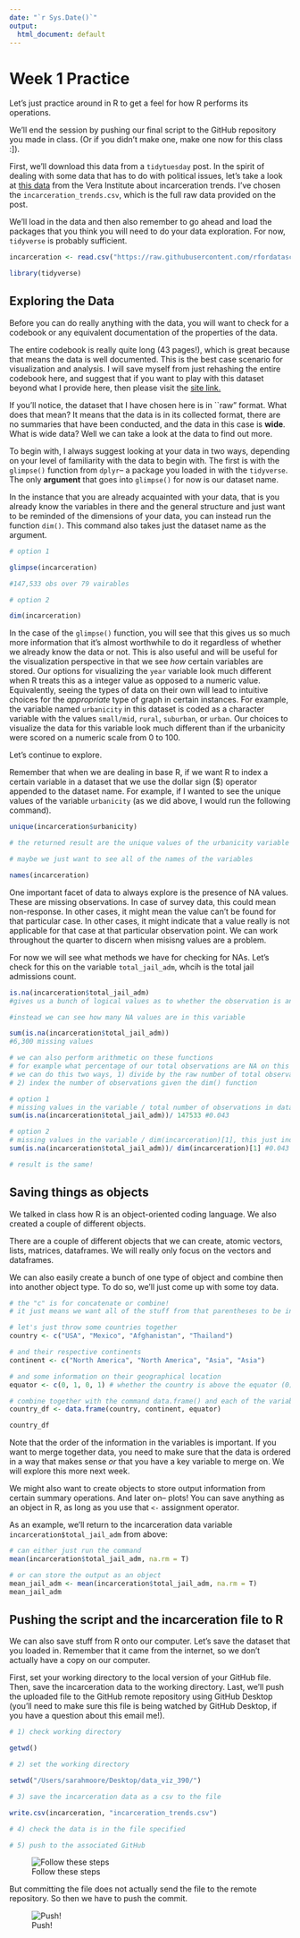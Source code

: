 ```yaml
---
date: "`r Sys.Date()`"
output:
  html_document: default
---
```


# Week 1 Practice 
Let's just practice around in R to get a feel for how R performs its operations. 

We'll end the session by pushing our final script to the GitHub repository you made in class. (Or if you didn't make one, make one now for this class :]). 

First, we'll download this data from a `tidytuesday` post. In the spirit of dealing with some data that has to do with political issues, let's take a look at [this data](https://github.com/rfordatascience/tidytuesday/tree/master/data/2019/2019-01-22) from the Vera Institute about incarceration trends. I've chosen the `incarceration_trends.csv`, which is the full raw data provided on the post. 

We'll load in the data and then also remember to go ahead and load the packages that you think you will need to do your data exploration. For now, `tidyverse` is probably sufficient. 

```r
incarceration <- read.csv("https://raw.githubusercontent.com/rfordatascience/tidytuesday/master/data/2019/2019-01-22/incarceration_trends.csv")

library(tidyverse)

```

## Exploring the Data   

Before you can do really anything with the data, you will want to check for a codebook or any equivalent documentation of the properties of the data. 

The entire codebook is really quite long (43 pages!), which is great because that means the data is well documented. This is the best case scenario for visualization and analysis. I will save myself from just rehashing the entire codebook here, and suggest that if you want to play with this dataset beyond what I provide here, then please visit the [site link.](https://github.com/vera-institute/incarceration_trends/blob/master/incarceration_trends-Codebook.pdf?raw=true) 

If you'll notice, the dataset that I have chosen here is in ``raw" format. What does that mean? It means that the data is in its collected format, there are no summaries that have been conducted, and the data in this case is **wide**. What is wide data? Well we can take a look at the data to find out more. 

To begin with, I always suggest looking at your data in two ways, depending on your level of familiarity with the data to begin with. The first is with the `glimpse()` function from `dplyr`-- a package you loaded in with the `tidyverse`. The only **argument** that goes into `glimpse()` for now is our dataset name. 

In the instance that you are already acquainted with your data, that is you already know the variables in there and the general structure and just want to be reminded of the dimensions of your data, you can instead run the function `dim()`. This command also takes just the dataset name as the argument. 

```r
# option 1 

glimpse(incarceration)

#147,533 obs over 79 vairables 

# option 2 

dim(incarceration)

```
In the case of the `glimpse()` function,  you will see that this gives us so much more information that it's almost worthwhile to do it regardless of whether we already know the data or not. This is also useful and will be useful for the visualization perspective in that we see *how* certain variables are stored. Our options for visualizing the `year` variable look much different when R treats this as a integer value as opposed to a numeric value. Equivalently, seeing the types of data on their own will lead to intuitive choices for the *appropriate* type of graph in certain instances. For example, the variable named `urbanicity` in this dataset is coded as a character variable with the values `small/mid`, `rural`, `suburban`, or `urban`. Our choices to visualize the data for this variable look much different than if the urbanicity were scored on a numeric scale from 0 to 100. 

Let's continue to explore. 

Remember that when we are dealing in base R, if we want R to index a certain variable in a dataset that we use the dollar sign ($) operator appended to the dataset name. For example, if I wanted to see the unique values of the variable `urbanicity` (as we did above, I would run the following command). 

```r
unique(incarceration$urbanicity)

# the returned result are the unique values of the urbanicity variable 

# maybe we just want to see all of the names of the variables

names(incarceration)

```

One important facet of data to always explore is the presence of NA values. These are missing observations. In case of survey data, this could mean non-response. In other cases, it might mean the value can't be found for that particular case. In other cases, it might indicate that a value really is not applicable for that case at that particular observation point. We can work throughout the quarter to discern when misisng values are a problem. 

For now we will see what methods we have for checking for NAs. Let's check for this on the variable `total_jail_adm`, whcih is the total jail admissions count. 

```r
is.na(incarceration$total_jail_adm)
#gives us a bunch of logical values as to whether the observation is an NA or not.... not so useful

#instead we can see how many NA values are in this variable 

sum(is.na(incarceration$total_jail_adm))
#6,300 missing values 

# we can also perform arithmetic on these functions
# for example what percentage of our total observations are NA on this variable?
# we can do this two ways, 1) divide by the raw number of total observations (147,533)
# 2) index the number of observations given the dim() function 

# option 1 
# missing values in the variable / total number of observations in data 
sum(is.na(incarceration$total_jail_adm))/ 147533 #0.043 

# option 2 
# missing values in the variable / dim(incarceration)[1], this just indexes the same number as option 1
sum(is.na(incarceration$total_jail_adm))/ dim(incarceration)[1] #0.043 

# result is the same! 
```


## Saving things as objects

We talked in class how R is an object-oriented coding language. We also created a couple of different objects.

There are a couple of different objects that we can create, atomic vectors, lists, matrices, dataframes. We will really only focus on the vectors and dataframes. 

We can also easily create a bunch of one type of object and combine then into another object type. To do so, we'll just come up with some toy data.  

```r
# the "c" is for concatenate or combine! 
# it just means we want all of the stuff from that parentheses to be included in the defined object

# let's just throw some countries together 
country <- c("USA", "Mexico", "Afghanistan", "Thailand")

# and their respective continents
continent <- c("North America", "North America", "Asia", "Asia")

# and some information on their geographical location 
equator <- c(0, 1, 0, 1) # whether the country is above the equator (0), at the equator/between the tropics (1), below the equator (2)

# combine together with the command data.frame() and each of the variable names 
country_df <- data.frame(country, continent, equator)

country_df
```
Note that the order of the information in the variables is important. If you want to merge together data, you need to make sure that the data is ordered in a way that makes sense *or* that you have a key variable to merge on. We will explore this more next week. 

We might also want to create objects to store output information from certain summary operations. And later on-- plots! You can save anything as an object in R, as long as you use that `<-` assignment operator. 

As an example, we'll return to the incarceration data variable `incarceration$total_jail_adm` from above: 

```r
# can either just run the command 
mean(incarceration$total_jail_adm, na.rm = T)

# or can store the output as an object 
mean_jail_adm <- mean(incarceration$total_jail_adm, na.rm = T)
mean_jail_adm
```

## Pushing the script and the incarceration file to R 

We can also save stuff from R onto our computer. Let's save the dataset that you loaded in. Remember that it came from the internet, so we don't actually have a copy on our computer. 

First, set your working directory to the local version of your GitHub file. Then, save the incarceration data to the working directory. Last, we'll push the uploaded file to the GitHub remote repository using GitHub Desktop (you'll need to make sure this file is being watched by GitHub Desktop, if you have a question about this email me!). 

```r
# 1) check working directory  

getwd()

# 2) set the working directory 

setwd("/Users/sarahmoore/Desktop/data_viz_390/")

# 3) save the incarceration data as a csv to the file 

write.csv(incarceration, "incarceration_trends.csv")

# 4) check the data is in the file specified 

# 5) push to the associated GitHub 
```

![Follow these steps](/Users/sarahmoore/OneDrive - Northwestern University/Teaching/2022_Fall_DataViz/lousy-graphs/exercises/github_screenshot.png)

But committing the file does not actually send the file to the remote repository. So then we have to push the commit. 


![Push!](/Users/sarahmoore/OneDrive - Northwestern University/Teaching/2022_Fall_DataViz/lousy-graphs/exercises/github_push.png)